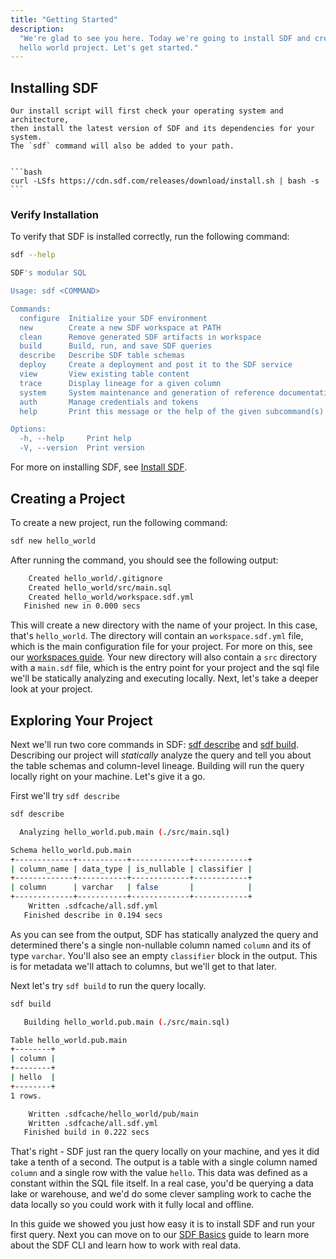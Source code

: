 ```yaml
---
title: "Getting Started"
description:
  "We're glad to see you here. Today we're going to install SDF and create a
  hello world project. Let's get started."
---
```


## Installing SDF

<Tabs>
  <Tab title="Binary Download">

    Our install script will first check your operating system and architecture,
    then install the latest version of SDF and its dependencies for your system.
    The `sdf` command will also be added to your path.


    ```bash
    curl -LSfs https://cdn.sdf.com/releases/download/install.sh | bash -s
    ```

  </Tab>
</Tabs>

### Verify Installation

To verify that SDF is installed correctly, run the following command:

```bash
sdf --help
```

```bash
SDF's modular SQL

Usage: sdf <COMMAND>

Commands:
  configure  Initialize your SDF environment
  new        Create a new SDF workspace at PATH
  clean      Remove generated SDF artifacts in workspace
  build      Build, run, and save SDF queries
  describe   Describe SDF table schemas
  deploy     Create a deployment and post it to the SDF service
  view       View existing table content
  trace      Display lineage for a given column
  system     System maintenance and generation of reference documentation
  auth       Manage credentials and tokens
  help       Print this message or the help of the given subcommand(s)

Options:
  -h, --help     Print help
  -V, --version  Print version
```

For more on installing SDF, see [Install SDF](/guide/install).

## Creating a Project

To create a new project, run the following command:

```bash
sdf new hello_world
```

After running the command, you should see the following output:

```bash
    Created hello_world/.gitignore
    Created hello_world/src/main.sql
    Created hello_world/workspace.sdf.yml
   Finished new in 0.000 secs
```

This will create a new directory with the name of your project. In this case,
that's `hello_world`. The directory will contain an `workspace.sdf.yml` file,
which is the main configuration file for your project. For more on this, see our
[workspaces guide](guide/workspace). Your new directory will also contain a
`src` directory with a `main.sdf` file, which is the entry point for your
project and the sql file we'll be statically analyzing and executing locally.
Next, let's take a deeper look at your project.

## Exploring Your Project

Next we'll run two core commands in SDF:
[sdf describe](/guide/sdf_cli_2_basics#sdf-describe) and
[sdf build](/guide/sdf_cli_2_basics#sdf-build). Describing our project will
_statically_ analyze the query and tell you about the table schemas and
column-level lineage. Building will run the query locally right on your machine.
Let's give it a go.

First we'll try `sdf describe`

```bash
sdf describe
```

```bash
  Analyzing hello_world.pub.main (./src/main.sql)

Schema hello_world.pub.main
+-------------+-----------+-------------+------------+
| column_name | data_type | is_nullable | classifier |
+-------------+-----------+-------------+------------+
| column      | varchar   | false       |            |
+-------------+-----------+-------------+------------+
    Written .sdfcache/all.sdf.yml
   Finished describe in 0.194 secs
```

As you can see from the output, SDF has statically analyzed the query and
determined there's a single non-nullable column named `column` and its of type
`varchar`. You'll also see an empty `classifier` block in the output. This is
for metadata we'll attach to columns, but we'll get to that later.

Next let's try `sdf build` to run the query locally.

```bash
sdf build
```

```bash
   Building hello_world.pub.main (./src/main.sql)

Table hello_world.pub.main
+--------+
| column |
+--------+
| hello  |
+--------+
1 rows.

    Written .sdfcache/hello_world/pub/main
    Written .sdfcache/all.sdf.yml
   Finished build in 0.222 secs
```

That's right - SDF just ran the query locally on your machine, and yes it did
take a tenth of a second. The output is a table with a single column named
`column` and a single row with the value `hello`. This data was defined as a
constant within the SQL file itself. In a real case, you'd be querying a data
lake or warehouse, and we'd do some clever sampling work to cache the data
locally so you could work with it fully local and offline.

In this guide we showed you just how easy it is to install SDF and run your
first query. Next you can move on to our
[SDF Basics](/docs/guide/sdf_cli_2_basics) guide to learn more about the SDF CLI
and learn how to work with real data.
